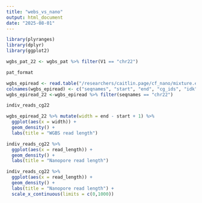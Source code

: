 ```yaml
---
title: "webs_vs_nano"
output: html_document
date: "2025-08-01"
---
```


```r
library(plyranges)
library(dplyr)
library(ggplot2)
```


```r
wgbs_pat_22 <- wgbs_pat %>% filter(V1 == "chr22")
```
```r
pat_format
```

```r
wgbs_epiread <- read.table("/researchers/caitlin.page/cf_nano/mixture.epiread.gz")
colnames(wgbs_epiread) <- c("seqnames", "start", "end", "cg_ids", "idk", "strand", "cg_pos", "cg_pattern", "idk2", "idk3", "cell_type")
wgbs_epiread_22 <-wgbs_epiread %>% filter(seqnames == "chr22")
```
```r
indiv_reads_cg22
```

```r
wgbs_epiread_22 %>% mutate(width = end - start + 1) %>%
  ggplot(aes(x = width)) +
  geom_density() +
  labs(title = "WGBS read length")
```

```r
indiv_reads_cg22 %>%
  ggplot(aes(x = read_length)) +
  geom_density() +
  labs(title = "Nanopore read length")

indiv_reads_cg22 %>%
  ggplot(aes(x = read_length)) +
  geom_density() +
  labs(title = "Nanopore read length") +
  scale_x_continuous(limits = c(0,1000))
```

